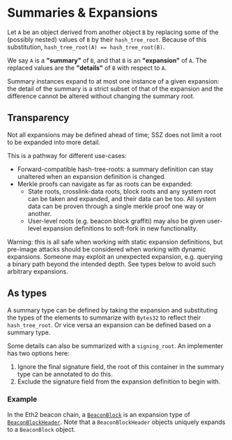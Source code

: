 # Summaries & Expansions

Let `A` be an object derived from another object `B` by replacing some of the (possibly nested) values of `B` by their `hash_tree_root`.
Because of this substitution, `hash_tree_root(A) == hash_tree_root(B)`.

We say `A` is a **"summary"** of `B`, and that `B` is an **"expansion"** of `A`. The replaced values are the **"details"** of `B` with respect to `A`.

Summary instances expand to at most one instance of a given expansion:
the detail of the summary is a strict subset of that of the expansion and the difference cannot be altered without changing the summary root.

## Transparency

Not all expansions may be defined ahead of time; SSZ does not limit a root to be expanded into more detail.

This is a pathway for different use-cases:

- Forward-compatible hash-tree-roots: a summary definition can stay unaltered when an expansion definition is changed.
- Merkle proofs can navigate as far as roots can be expanded:
  - State roots, crosslink-data roots, block roots and any system root can be taken and expanded, and their data can be too.
    All system data can be proven through a single merkle proof one way or another.
  - User-level roots (e.g. beacon block graffiti) may also be given user-level expansion definitions to soft-fork in new functionality.

Warning: this is all safe when working with static expansion definitions, but pre-image attacks should be considered when working with dynamic expansions.
Someone may exploit an unexpected expansion, e.g. querying a binary path beyond the intended depth. See types below to avoid such arbitrary expansions.

## As types

A summary type can be defined by taking the expansion and substituting the types of the elements to summarize with `Bytes32` to reflect their `hash_tree_root`.
Or vice versa an expansion can be defined based on a summary type.

Some details can also be summarized with a `signing_root`. An implementer has two options here:

1. Ignore the final signature field, the root of this container in the summary type can be annotated to do this.
2. Exclude the signature field from the expansion definition to begin with.

### Example

In the Eth2 beacon chain, a [`BeaconBlock`](https://github.com/ethereum/eth2.0-specs/blob/master/specs/core/0_beacon-chain.md#beaconblock)
is an expansion type of [`BeaconBlockHeader`](https://github.com/ethereum/eth2.0-specs/blob/master/specs/core/0_beacon-chain.md#beaconblockheader).
Note that a `BeaconBlockHeader` objects uniquely expands to a `BeaconBlock` object.
